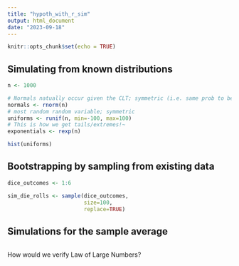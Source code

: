 ```yaml
---
title: "hypoth_with_r_sim"
output: html_document
date: "2023-09-18"
---
```


```r
knitr::opts_chunk$set(echo = TRUE)
```

## Simulating from known distributions

```r
n <- 1000

# Normals natually occur given the CLT; symmetric (i.e. same prob to be on the left and right of the mean)
normals <- rnorm(n)
# most random random variable; symmetric
uniforms <- runif(n, min=-100, max=100)
# This is how we get tails/extremes!~
exponentials <- rexp(n)

hist(uniforms)
```

## Bootstrapping by sampling from existing data

```r
dice_outcomes <- 1:6

sim_die_rolls <- sample(dice_outcomes,
                        size=100,
                        replace=TRUE)
```


## Simulations for the sample average

  
```r

```

How would we verify Law of Large Numbers?

```r



```

